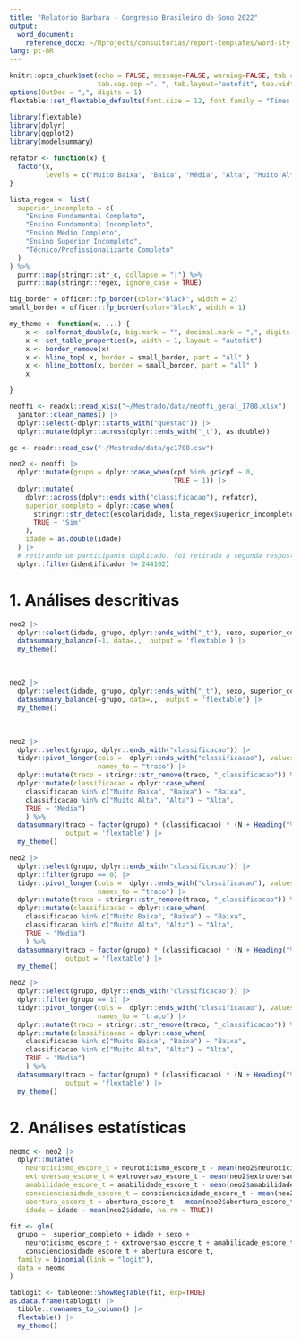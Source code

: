 ```yaml
---
title: "Relatório Barbara - Congresso Brasileiro de Sono 2022"
output:
  word_document:
    reference_docx: ~/Rprojects/consultorias/report-templates/word-styles-reference-01.docx
lang: pt-BR
---
```


```r
knitr::opts_chunk$set(echo = FALSE, message=FALSE, warning=FALSE, tab.cap.pre="Tabela ",
                      tab.cap.sep =". ", tab.layout="autofit", tab.width=0.8)
options(OutDec = ",", digits = 1)
flextable::set_flextable_defaults(font.size = 12, font.family = "Times New Roman")
```

```r
library(flextable)
library(dplyr)
library(ggplot2)
library(modelsummary)
```


```r
refator <- function(x) {
  factor(x,
         levels = c("Muito Baixa", "Baixa", "Média", "Alta", "Muito Alta"))
}

lista_regex <- list(
  superior_incompleto = c(
    "Ensino Fundamental Completo",
    "Ensino Fundamental Incompleto",
    "Ensino Médio Completo",
    "Ensino Superior Incompleto",
    "Técnico/Profissionalizante Completo"
  )
) %>%
  purrr::map(stringr::str_c, collapse = "|") %>%
  purrr::map(stringr::regex, ignore_case = TRUE)

big_border = officer::fp_border(color="black", width = 2)
small_border = officer::fp_border(color="black", width = 1)

my_theme <- function(x, ...) {
    x <- colformat_double(x, big.mark = "", decimal.mark = ",", digits = 2)
    x <- set_table_properties(x, width = 1, layout = "autofit")
    x <- border_remove(x)
    x <- hline_top( x, border = small_border, part = "all" )
    x <- hline_bottom(x, border = small_border, part = "all" )
    x

}

```


```r
neoffi <- readxl::read_xlsx("~/Mestrado/data/neoffi_geral_1708.xlsx") |> 
  janitor::clean_names() |> 
  dplyr::select(-dplyr::starts_with("questao")) |> 
  dplyr::mutate(dplyr::across(dplyr::ends_with("_t"), as.double))

gc <- readr::read_csv("~/Mestrado/data/gc1708.csv")

neo2 <- neoffi |>
  dplyr::mutate(grupo = dplyr::case_when(cpf %in% gc$cpf ~ 0,
                                         TRUE ~ 1)) |>
  dplyr::mutate(
    dplyr::across(dplyr::ends_with("classificacao"), refator),
    superior_completo = dplyr::case_when(
      stringr::str_detect(escolaridade, lista_regex$superior_incompleto) ~ 'Não',
      TRUE ~ 'Sim'
    ),
    idade = as.double(idade)
  ) |> 
  # retirando um participante duplicado. foi retirada a segunda resposta
  dplyr::filter(identificador != 244102)
```

# 1. Análises descritivas

```r
neo2 |> 
  dplyr::select(idade, grupo, dplyr::ends_with("_t"), sexo, superior_completo) %>%
  datasummary_balance(~1, data=.,  output = 'flextable') |> 
  my_theme()
```
<br>

```r
neo2 |> 
  dplyr::select(idade, grupo, dplyr::ends_with("_t"), sexo, superior_completo) %>%
  datasummary_balance(~grupo, data=.,  output = 'flextable') |> 
  my_theme()
```

<br>

```r
neo2 |> 
  dplyr::select(grupo, dplyr::ends_with("classificacao")) |> 
  tidyr::pivot_longer(cols =  dplyr::ends_with("classificacao"), values_to = "classificacao",
                      names_to = "traco") |> 
  dplyr::mutate(traco = stringr::str_remove(traco, "_classificacao")) %>% 
  dplyr::mutate(classificacao = dplyr::case_when(
    classificacao %in% c("Muito Baixa", "Baixa") ~ "Baixa",
    classificacao %in% c("Muito Alta", "Alta") ~ "Alta",
    TRUE ~ "Média")
    ) %>%
  datasummary(traco ~ factor(grupo) * (classificacao) * (N + Heading("%")* Percent("row")), data = .,
              output = 'flextable') |> 
  my_theme()
```

```r
neo2 |> 
  dplyr::select(grupo, dplyr::ends_with("classificacao")) |> 
  dplyr::filter(grupo == 0) |> 
  tidyr::pivot_longer(cols =  dplyr::ends_with("classificacao"), values_to = "classificacao",
                      names_to = "traco") |> 
  dplyr::mutate(traco = stringr::str_remove(traco, "_classificacao")) %>% 
  dplyr::mutate(classificacao = dplyr::case_when(
    classificacao %in% c("Muito Baixa", "Baixa") ~ "Baixa",
    classificacao %in% c("Muito Alta", "Alta") ~ "Alta",
    TRUE ~ "Média") 
    ) %>%
  datasummary(traco ~ factor(grupo) * (classificacao) * (N + Heading("%")* Percent("row")), data = .,
              output = 'flextable') |> 
  my_theme()
```

```r
neo2 |> 
  dplyr::select(grupo, dplyr::ends_with("classificacao")) |> 
  dplyr::filter(grupo == 1) |> 
  tidyr::pivot_longer(cols =  dplyr::ends_with("classificacao"), values_to = "classificacao",
                      names_to = "traco") |> 
  dplyr::mutate(traco = stringr::str_remove(traco, "_classificacao")) %>% 
  dplyr::mutate(classificacao = dplyr::case_when(
    classificacao %in% c("Muito Baixa", "Baixa") ~ "Baixa",
    classificacao %in% c("Muito Alta", "Alta") ~ "Alta",
    TRUE ~ "Média")
    ) %>% 
  datasummary(traco ~ factor(grupo) * (classificacao) * (N + Heading("%")* Percent("row")), data = .,
              output = 'flextable') |> 
  my_theme()
```

# 2. Análises estatísticas

```r
neomc <- neo2 |> 
  dplyr::mutate(
    neuroticismo_escore_t = neuroticismo_escore_t - mean(neo2$neuroticismo_escore_t),
    extroversao_escore_t = extroversao_escore_t - mean(neo2$extroversao_escore_t),
    amabilidade_escore_t = amabilidade_escore_t - mean(neo2$amabilidade_escore_t),
    conscienciosidade_escore_t = conscienciosidade_escore_t - mean(neo2$conscienciosidade_escore_t),
    abertura_escore_t = abertura_escore_t - mean(neo2$abertura_escore_t),
    idade = idade - mean(neo2$idade, na.rm = TRUE))
```

```r
fit <- glm(
  grupo ~  superior_completo + idade + sexo +
    neuroticismo_escore_t + extroversao_escore_t + amabilidade_escore_t +
    conscienciosidade_escore_t + abertura_escore_t,
  family = binomial(link = "logit"),
  data = neomc
)


```

```r
tablogit <- tableone::ShowRegTable(fit, exp=TRUE)
as.data.frame(tablogit) |> 
  tibble::rownames_to_column() |> 
  flextable() |> 
  my_theme()
```

